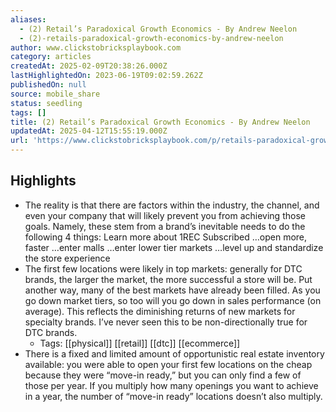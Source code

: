 ```yaml
---
aliases:
  - (2) Retail’s Paradoxical Growth Economics - By Andrew Neelon
  - (2)-retails-paradoxical-growth-economics-by-andrew-neelon
author: www.clickstobricksplaybook.com
category: articles
createdAt: 2025-02-09T20:38:26.000Z
lastHighlightedOn: 2023-06-19T09:02:59.262Z
publishedOn: null
source: mobile_share
status: seedling
tags: []
title: (2) Retail’s Paradoxical Growth Economics - By Andrew Neelon
updatedAt: 2025-04-12T15:55:19.000Z
url: 'https://www.clickstobricksplaybook.com/p/retails-paradoxical-growth-economics'
---
```

## Highlights

- The reality is that there are factors within the industry, the channel, and even your company that will likely prevent you from achieving those goals. Namely, these stem from a brand’s inevitable needs to do the following 4 things:
  Learn more about 1REC
  Subscribed
  …open more, faster
  …enter malls
  …enter lower tier markets
  …level up and standardize the store experience
- The first few locations were likely in top markets: generally for DTC brands, the larger the market, the more successful a store will be. Put another way, many of the best markets have already been filled. As you go down market tiers, so too will you go down in sales performance (on average). This reflects the diminishing returns of new markets for specialty brands. I’ve never seen this to be non-directionally true for DTC brands.
    - Tags: [[physical]] [[retail]] [[dtc]] [[ecommerce]]
- There is a fixed and limited amount of opportunistic real estate inventory available: you were able to open your first few locations on the cheap because they were “move-in ready,” but you can only find a few of those per year. If you multiply how many openings you want to achieve in a year, the number of “move-in ready” locations doesn’t also multiply.

